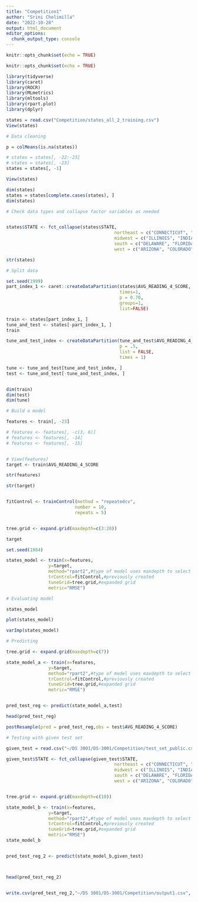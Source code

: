 ---
title: "Competition1"
author: "Srini Chelimilla"
date: "2022-10-28"
output: html_document
editor_options: 
  chunk_output_type: console
---

```{r setup, include=FALSE}
knitr::opts_chunk$set(echo = TRUE)
```


```{r}
knitr::opts_chunk$set(echo = TRUE)

library(tidyverse)
library(caret)
library(ROCR)
library(MLmetrics)
library(mltools)
library(rpart.plot)
library(dplyr)
```

```{r}

states = read.csv("Competition/states_all_2_training.csv")
View(states)
```

```{r}
# Data cleaning

p = colMeans(is.na(states))

# states = states[, -22:-23]
# states = states[, -23]
states = states[, -1]

View(states)

dim(states)
states = states[complete.cases(states), ]
dim(states)


```

```{r}
# Check data types and collapse factor variables as needed


states$STATE <- fct_collapse(states$STATE,
                                         northeast = c("CONNECTICUT", "MAINE", "MASSACHUSETTS", "NEW_HAMPSHIRE", "RHODE_ISLAND", "VERMONT", "NEW_JERSEY", "NEW_YORK", "PENNSYLVANIA"),
                                         midwest = c("ILLINOIS", "INDIANA", "MICHIGAN", "OHIO", "WISCONSIN", "IOWA", "KANSAS", "MINNESOTA", "MISSOURI", "NEBRASKA", "NORTH_DAKOTA", "SOUTH_DAKOTA"),
                                         south = c("DELAWARE", "FLORIDA", "GEORGIA", "MARYLAND", "NORTH_CAROLINA", "SOUTH_CAROLINA", "VIRGINIA", "WASHINGTON", "DISTRICT_OF_COLUMBIA", "WEST_VIRGINIA", "ALABAMA", "KENTUCKY", "MISSISSIPPI", "TENNESSEE", "ARKANSAS", "LOUISIANA", "OKLAHOMA", "TEXAS"),
                                         west = c("ARIZONA", "COLORADO", "IDAHO", "MONTANA", "NEVADA", "NEW_MEXICO", "UTAH", "WYOMING", "ALASKA", "CALIFORNIA", "HAWAII", "OREGON", "WASHINGTON"))

str(states)

```

```{r}
# Split data

set.seed(1999)
part_index_1 <- caret::createDataPartition(states$AVG_READING_4_SCORE,
                                           times=1,
                                           p = 0.70,
                                           groups=1,
                                           list=FALSE)

train <- states[part_index_1, ]
tune_and_test <- states[-part_index_1, ]
train

tune_and_test_index <- createDataPartition(tune_and_test$AVG_READING_4_SCORE,
                                           p = .5,
                                           list = FALSE,
                                           times = 1)

tune <- tune_and_test[tune_and_test_index, ]
test <- tune_and_test[-tune_and_test_index, ]


dim(train)
dim(test) 
dim(tune)

```




```{r}
# Build a model

features <- train[, -23]

# features <- features[, -c(3, 6)]
# features <- features[, -14]
# features <- features[, -15]


# View(features)
target <- train$AVG_READING_4_SCORE

str(features)

str(target)


fitControl <- trainControl(method = "repeatedcv",
                          number = 10,
                          repeats = 5) 


tree.grid <- expand.grid(maxdepth=c(3:20))

target

set.seed(1984)

states_model <- train(x=features,
                y=target,
                method="rpart2",#type of model uses maxdepth to select a model
                trControl=fitControl,#previously created
                tuneGrid=tree.grid,#expanded grid
                metric="RMSE")
```



```{r}
# Evaluating model

states_model

plot(states_model)

varImp(states_model)

```


```{r}
# Predicting

tree.grid <- expand.grid(maxdepth=c(7))

state_model_a <- train(x=features,
                y=target,
                method="rpart2",#type of model uses maxdepth to select a model
                trControl=fitControl,#previously created
                tuneGrid=tree.grid,#expanded grid
                metric="RMSE")


pred_test_reg <- predict(state_model_a,test)

head(pred_test_reg)

postResample(pred = pred_test_reg,obs = test$AVG_READING_4_SCORE)

```

```{r}
# Testing with given test set

given_test = read.csv("~/DS 3001/DS-3001/Competition/test_set_public.csv")

given_test$STATE <- fct_collapse(given_test$STATE,
                                         northeast = c("CONNECTICUT", "MAINE", "MASSACHUSETTS", "NEW_HAMPSHIRE", "RHODE_ISLAND", "VERMONT", "NEW_JERSEY", "NEW_YORK", "PENNSYLVANIA"),
                                         midwest = c("ILLINOIS", "INDIANA", "MICHIGAN", "OHIO", "WISCONSIN", "IOWA", "KANSAS", "MINNESOTA", "MISSOURI", "NEBRASKA", "NORTH_DAKOTA", "SOUTH_DAKOTA"),
                                         south = c("DELAWARE", "FLORIDA", "GEORGIA", "MARYLAND", "NORTH_CAROLINA", "SOUTH_CAROLINA", "VIRGINIA", "WASHINGTON", "DISTRICT_OF_COLUMBIA", "WEST_VIRGINIA", "ALABAMA", "KENTUCKY", "MISSISSIPPI", "TENNESSEE", "ARKANSAS", "LOUISIANA", "OKLAHOMA", "TEXAS"),
                                         west = c("ARIZONA", "COLORADO", "IDAHO", "MONTANA", "NEVADA", "NEW_MEXICO", "UTAH", "WYOMING", "ALASKA", "CALIFORNIA", "HAWAII", "OREGON", "WASHINGTON"))


tree.grid <- expand.grid(maxdepth=c(10))

state_model_b <- train(x=features,
                y=target,
                method="rpart2",#type of model uses maxdepth to select a model
                trControl=fitControl,#previously created
                tuneGrid=tree.grid,#expanded grid
                metric="RMSE")
state_model_b


pred_test_reg_2 <- predict(state_model_b,given_test)



head(pred_test_reg_2)


write.csv(pred_test_reg_2,"~/DS 3001/DS-3001/Competition/output1.csv", row.names = FALSE)

```

